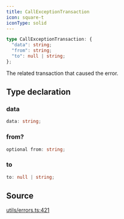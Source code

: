 ```yaml
---
title: CallExceptionTransaction
icon: square-t
iconType: solid
---
```


```ts
type CallExceptionTransaction: {
  "data": string;
  "from": string;
  "to": null | string;
};
```

The related transaction that caused the error.

## Type declaration

### data

```ts
data: string;
```

### from?

```ts
optional from: string;
```

### to

```ts
to: null | string;
```

## Source

[utils/errors.ts:421](https://github.com/dominant-strategies/quais.js/blob/3fde6763235c7029b19260e352cfa6956f8b8444/src/utils/errors.ts#L421)

